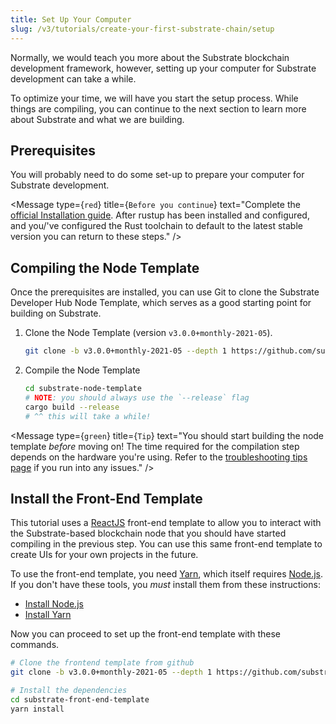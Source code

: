 ```yaml
---
title: Set Up Your Computer
slug: /v3/tutorials/create-your-first-substrate-chain/setup
---
```


Normally, we would teach you more about the Substrate blockchain development framework, however,
setting up your computer for Substrate development can take a while.

To optimize your time, we will have you start the setup process. While things are compiling, you can
continue to the next section to learn more about Substrate and what we are building.

## Prerequisites

You will probably need to do some set-up to prepare your computer for Substrate development.

<Message
  type={`red`}
  title={`Before you continue`}
  text="Complete the 
  [official Installation guide](../../../v3/docs/getting-started/installation). 
  After rustup has been installed and configured, and you/'ve configured the 
  Rust toolchain to default to the latest stable version you can return to these steps."
/>

## Compiling the Node Template

Once the prerequisites are installed, you can use Git to clone the Substrate Developer Hub Node
Template, which serves as a good starting point for building on Substrate.

1. Clone the Node Template (version `v3.0.0+monthly-2021-05`).

   ```bash
   git clone -b v3.0.0+monthly-2021-05 --depth 1 https://github.com/substrate-developer-hub/substrate-node-template
   ```

2. Compile the Node Template

   ```bash
   cd substrate-node-template
   # NOTE: you should always use the `--release` flag
   cargo build --release
   # ^^ this will take a while!
   ```

<Message
  type={`green`}
  title={`Tip`}
  text="You should start building the node template _before_ moving on!
  The time required for the compilation step depends on the hardware you\'re using.
  Refer to the
  [troubleshooting tips page](../../../v3/docs/getting-started/installation#troubleshooting-substrate-builds)
  if you run into any issues."
/>

## Install the Front-End Template

This tutorial uses a [ReactJS](https://reactjs.org/) front-end template to allow you to interact
with the Substrate-based blockchain node that you should have started compiling in the previous
step. You can use this same front-end template to create UIs for your own projects in the future.

To use the front-end template, you need [Yarn](https://yarnpkg.com), which itself requires
[Node.js](https://nodejs.org/). If you don't have these tools, you _must_ install them from these
instructions:

- [Install Node.js](https://nodejs.org/en/download/)
- [Install Yarn](https://yarnpkg.com/lang/en/docs/install/)

Now you can proceed to set up the front-end template with these commands.

```bash
# Clone the frontend template from github
git clone -b v3.0.0+monthly-2021-05 --depth 1 https://github.com/substrate-developer-hub/substrate-front-end-template

# Install the dependencies
cd substrate-front-end-template
yarn install
```
